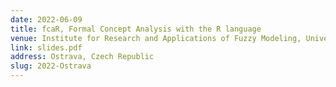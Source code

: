 ```yaml
---
date: 2022-06-09
title: fcaR, Formal Concept Analysis with the R language
venue: Institute for Research and Applications of Fuzzy Modeling, University of Ostrava
link: slides.pdf 
address: Ostrava, Czech Republic
slug: 2022-Ostrava
---
```


